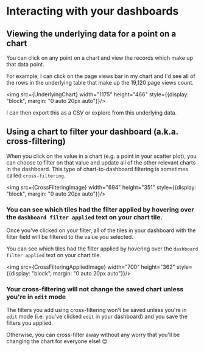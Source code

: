 
# Interacting with your dashboards

## Viewing the underlying data for a point on a chart

You can click on any point on a chart and view the records which make up that data point.

For example, I can click on the page views bar in my chart and I'd see all of the rows in the underlying table that make up the 19,120 page views count.

<img src={UnderlyingChart} width="1175" height="466" style={{display: "block", margin: "0 auto 20px auto"}}/>

I can then export this as a CSV or explore from this underlying data.

## Using a chart to filter your dashboard (a.k.a. cross-filtering)

When you click on the value in a chart (e.g. a point in your scatter plot), you can choose to filter on that value and update all of the other relevant charts in the dashboard. This type of chart-to-dashboard filtering is sometimes called `cross-filtering`. 

<img src={CrossFilteringImage} width="694" height="351" style={{display: "block", margin: "0 auto 20px auto"}}/>

### You can see which tiles had the filter applied by hovering over the `dashboard filter applied` text on your chart tile.

Once you've clicked on your filter, all of the tiles in your dashboard with the filter field will be filtered to the value you selected. 

You can see which tiles had the filter applied by hovering over the `dashboard filter applied` text on your chart tile.

<img src={CrossFilteringAppliedImage} width="700" height="362" style={{display: "block", margin: "0 auto 20px auto"}}/>

### Your cross-filtering will not change the saved chart unless you're in `edit` mode

The filters you add using cross-filtering won't be saved unless you're in `edit` mode (i.e. you've clicked `edit` in your dashboard) and you save the filters you applied. 

Otherwise, you can cross-filter away without any worry that you'll be changing the chart for everyone else! 😊
